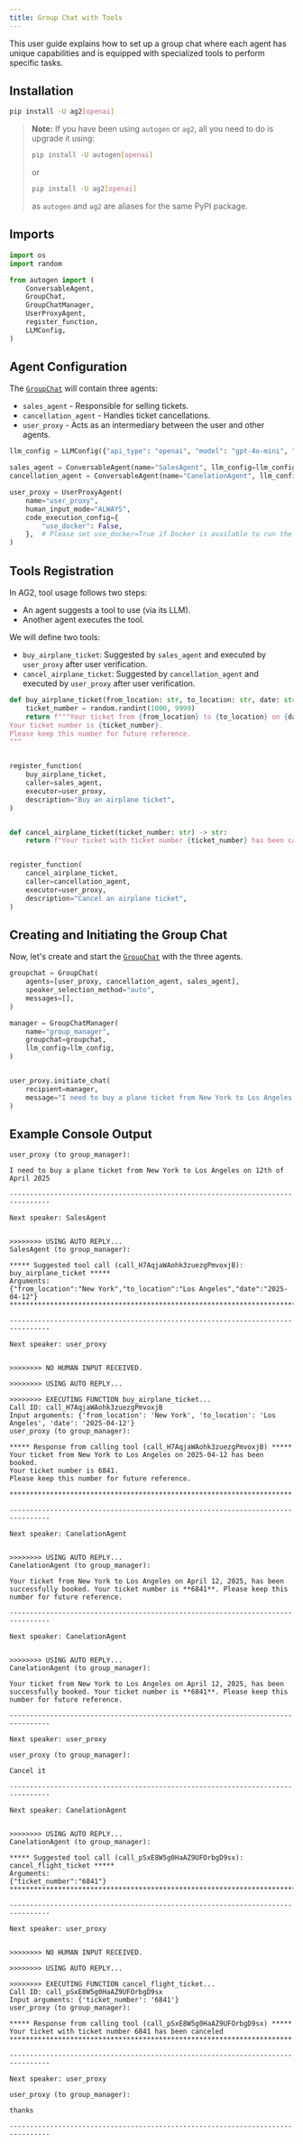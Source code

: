 ```yaml
---
title: Group Chat with Tools
---
```


This user guide explains how to set up a group chat where each agent has unique capabilities and is equipped with specialized tools to perform specific tasks.

## Installation
```bash
pip install -U ag2[openai]
```

> **Note:** If you have been using `autogen` or `ag2`, all you need to do is upgrade it using:
> ```bash
> pip install -U autogen[openai]
> ```
> or
> ```bash
> pip install -U ag2[openai]
> ```
> as `autogen` and `ag2` are aliases for the same PyPI package.

## Imports

```python
import os
import random

from autogen import (
    ConversableAgent,
    GroupChat,
    GroupChatManager,
    UserProxyAgent,
    register_function,
    LLMConfig,
)
```

## Agent Configuration

The [`GroupChat`](/docs/api-reference/autogen/GroupChat) will contain three agents:
- `sales_agent` - Responsible for selling tickets.
- `cancellation_agent` - Handles ticket cancellations.
- `user_proxy` - Acts as an intermediary between the user and other agents.

```python
llm_config = LLMConfig({"api_type": "openai", "model": "gpt-4o-mini", "api_key": os.environ["OPENAI_API_KEY"]})

sales_agent = ConversableAgent(name="SalesAgent", llm_config=llm_config)
cancellation_agent = ConversableAgent(name="CanelationAgent", llm_config=llm_config)

user_proxy = UserProxyAgent(
    name="user_proxy",
    human_input_mode="ALWAYS",
    code_execution_config={
        "use_docker": False,
    },  # Please set use_docker=True if Docker is available to run the generated code. Using Docker is safer and recommended over running the generated code directly on the host machine.
)
```

## Tools Registration

In AG2, tool usage follows two steps:
- An agent suggests a tool to use (via its LLM).
- Another agent executes the tool.

We will define two tools:
- `buy_airplane_ticket`: Suggested by `sales_agent` and executed by `user_proxy` after user verification.
- `cancel_airplane_ticket`: Suggested by `cancellation_agent` and executed by `user_proxy` after user verification.

```python
def buy_airplane_ticket(from_location: str, to_location: str, date: str) -> str:
    ticket_number = random.randint(1000, 9999)
    return f"""Your ticket from {from_location} to {to_location} on {date} has been booked.
Your ticket number is {ticket_number}.
Please keep this number for future reference.
"""


register_function(
    buy_airplane_ticket,
    caller=sales_agent,
    executor=user_proxy,
    description="Buy an airplane ticket",
)


def cancel_airplane_ticket(ticket_number: str) -> str:
    return f"Your ticket with ticket number {ticket_number} has been canceled"


register_function(
    cancel_airplane_ticket,
    caller=cancellation_agent,
    executor=user_proxy,
    description="Cancel an airplane ticket",
)
```

## Creating and Initiating the Group Chat

Now, let's create and start the [`GroupChat`](/docs/api-reference/autogen/GroupChat) with the three agents.

```python
groupchat = GroupChat(
    agents=[user_proxy, cancellation_agent, sales_agent],
    speaker_selection_method="auto",
    messages=[],
)

manager = GroupChatManager(
    name="group_manager",
    groupchat=groupchat,
    llm_config=llm_config,
)


user_proxy.initiate_chat(
    recipient=manager,
    message="I need to buy a plane ticket from New York to Los Angeles on 12th of April 2025",
)
```

## Example Console Output

```console
user_proxy (to group_manager):

I need to buy a plane ticket from New York to Los Angeles on 12th of April 2025

--------------------------------------------------------------------------------

Next speaker: SalesAgent


>>>>>>>> USING AUTO REPLY...
SalesAgent (to group_manager):

***** Suggested tool call (call_H7AqjaWAohk3zuezgPmvoxjB): buy_airplane_ticket *****
Arguments:
{"from_location":"New York","to_location":"Los Angeles","date":"2025-04-12"}
************************************************************************************

--------------------------------------------------------------------------------

Next speaker: user_proxy


>>>>>>>> NO HUMAN INPUT RECEIVED.

>>>>>>>> USING AUTO REPLY...

>>>>>>>> EXECUTING FUNCTION buy_airplane_ticket...
Call ID: call_H7AqjaWAohk3zuezgPmvoxjB
Input arguments: {'from_location': 'New York', 'to_location': 'Los Angeles', 'date': '2025-04-12'}
user_proxy (to group_manager):

***** Response from calling tool (call_H7AqjaWAohk3zuezgPmvoxjB) *****
Your ticket from New York to Los Angeles on 2025-04-12 has been booked.
Your ticket number is 6841.
Please keep this number for future reference.

**********************************************************************

--------------------------------------------------------------------------------

Next speaker: CanelationAgent


>>>>>>>> USING AUTO REPLY...
CanelationAgent (to group_manager):

Your ticket from New York to Los Angeles on April 12, 2025, has been successfully booked. Your ticket number is **6841**. Please keep this number for future reference.

--------------------------------------------------------------------------------

Next speaker: CanelationAgent


>>>>>>>> USING AUTO REPLY...
CanelationAgent (to group_manager):

Your ticket from New York to Los Angeles on April 12, 2025, has been successfully booked. Your ticket number is **6841**. Please keep this number for future reference.

--------------------------------------------------------------------------------

Next speaker: user_proxy

user_proxy (to group_manager):

Cancel it

--------------------------------------------------------------------------------

Next speaker: CanelationAgent


>>>>>>>> USING AUTO REPLY...
CanelationAgent (to group_manager):

***** Suggested tool call (call_pSxE8W5g0HaAZ9UFOrbgD9sx): cancel_flight_ticket *****
Arguments:
{"ticket_number":"6841"}
*************************************************************************************

--------------------------------------------------------------------------------

Next speaker: user_proxy


>>>>>>>> NO HUMAN INPUT RECEIVED.

>>>>>>>> USING AUTO REPLY...

>>>>>>>> EXECUTING FUNCTION cancel_flight_ticket...
Call ID: call_pSxE8W5g0HaAZ9UFOrbgD9sx
Input arguments: {'ticket_number': '6841'}
user_proxy (to group_manager):

***** Response from calling tool (call_pSxE8W5g0HaAZ9UFOrbgD9sx) *****
Your ticket with ticket number 6841 has been canceled
**********************************************************************

--------------------------------------------------------------------------------

Next speaker: user_proxy

user_proxy (to group_manager):

thanks

--------------------------------------------------------------------------------
```
